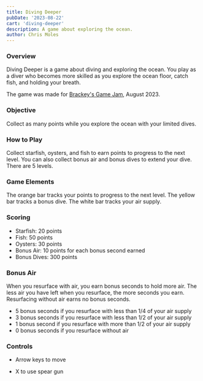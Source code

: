 ```yaml
---
title: Diving Deeper
pubDate: '2023-08-22'
cart: 'diving-deeper'
description: A game about exploring the ocean.
author: Chris Moles
---
```


### Overview

Diving Deeper is a game about diving and exploring the ocean. You play as a diver who becomes more skilled as you explore the ocean floor, catch fish, and holding your breath.

The game was made for [Brackey's Game Jam](https://itch.io/jam/brackeys-10), August 2023.

### Objective

Collect as many points while you explore the ocean with your limited dives.

### How to Play

Collect starfish, oysters, and fish to earn points to progress to the next level. You can also collect bonus air and bonus dives to extend your dive. There are 5 levels.

### Game Elements

The orange bar tracks your points to progress to the next level.
The yellow bar tracks a bonus dive.
The white bar tracks your air supply.

### Scoring

- Starfish: 20 points
- Fish: 50 points
- Oysters: 30 points
- Bonus Air: 10 points for each bonus second earned
- Bonus Dives: 300 points

### Bonus Air

When you resurface with air, you earn bonus seconds to hold more air. The less air you have left when you resurface, the more seconds you earn. Resurfacing without air earns no bonus seconds.

- 5 bonus seconds if you resurface with less than 1/4 of your air supply
- 3 bonus seconds if you resurface with less than 1/2 of your air supply
- 1 bonus second if you resurface with more than 1/2 of your air supply
- 0 bonus seconds if you resurface without air

### Controls

- Arrow keys to move

- X to use spear gun
